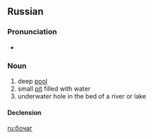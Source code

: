 ==Russian==

===Pronunciation===
* {{ru-IPA|боча́г}}

===Noun===
{{ru-noun|боча́г|m-in|бочага́|бочаги́}}

# deep [[pool]]
# small [[pit]] filled with water
# underwater hole in the bed of a river or lake

====Declension====
{{ru-noun-vel-2|||боча́г}}

[[ru:бочаг]]